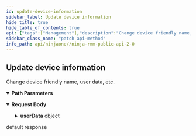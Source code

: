 ```yaml
---
id: update-device-information
sidebar_label: Update device information
hide_title: true
hide_table_of_contents: true
api: {"tags":["Management"],"description":"Change device friendly name, user data, etc.","operationId":"updateDevice","parameters":[{"name":"id","in":"path","description":"Device identifier","required":true,"schema":{"type":"integer","format":"int32"}}],"requestBody":{"content":{"application/json":{"schema":{"type":"object","properties":{"displayName":{"type":"string","description":"Display name (User assigned)"},"userData":{"type":"object","additionalProperties":true,"description":"Custom attributes"},"nodeRoleId":{"type":"integer","description":"Node Role identifier","format":"int32"},"policyId":{"type":"integer","description":"Assigned policy ID (overrides organization policy mapping, or reverts to organization policy if Null)","format":"int32"}}}}}},"responses":{"default":{"description":"default response","content":{"*/*":{}}}},"security":[{"oauth2":["Management"]}],"method":"patch","path":"/api/v2/device/{id}","servers":[{"url":"https://eu.ninjarmm.com","description":"EU instance"},{"url":"https://app.ninjarmm.com","description":"US instance"},{"url":"https://oc.ninjarmm.com","description":"Oceania instance"}],"securitySchemes":{"oauth2":{"type":"oauth2","flows":{"authorizationCode":{"authorizationUrl":"/ws/oauth/authorize","tokenUrl":"/ws/oauth/token","scopes":{"monitoring":"Monitoring APIs","Management":"Management APIs"}},"clientCredentials":{"tokenUrl":"/ws/oauth/token","scopes":{"monitoring":"Monitoring APIs","Management":"Management APIs"}}}},"sessionKey":{"type":"apiKey","name":"sessionKey","in":"cookie"},"bearer":{"type":"http","scheme":"bearer"}},"jsonRequestBodyExample":{"displayName":"string","userData":{},"nodeRoleId":0,"policyId":0},"info":{"title":"Ninja RMM Public API 2.0","description":"Ninja RMM Public API documentation. <br><br>\nSee also: <br> \n<a href=\"https://resources.ninjarmm.com/API/Ninja+RMM+Public+API+v2.0.5+Device+Filter+Syntax.pdf\">Device Filter syntax</a><br>\n<a href=\"https://resources.ninjarmm.com/API/Ninja+RMM+Public+API+v2.0.5+Webhooks.pdf\">Webhooks</a>","contact":{"email":"api@ninjarmm.com"},"version":"2.0.9-draft"},"postman":{"name":"Update device information","description":{"content":"Change device friendly name, user data, etc.","type":"text/plain"},"url":{"path":["api","v2","device",":id"],"host":["{{baseUrl}}"],"query":[],"variable":[{"disabled":false,"description":{"content":"(Required) Device identifier","type":"text/plain"},"type":"any","value":"","key":"id"}]},"header":[{"key":"Content-Type","value":"application/json"},{"key":"Accept","value":"*/*"}],"method":"PATCH","body":{"mode":"raw","raw":"\"\"","options":{"raw":{"language":"json"}}},"auth":{"type":"oauth2","oauth2":[]}}}
sidebar_class_name: "patch api-method"
info_path: api/ninjaone//ninja-rmm-public-api-2-0
---
```



## Update device information



Change device friendly name, user data, etc.

<details style={{"marginBottom":"1rem"}} data-collapsed={false} open={true}><summary style={{}}><strong>Path Parameters</strong></summary><div><ul><ParamsItem className={"paramsItem"} param={{"name":"id","in":"path","description":"Device identifier","required":true,"schema":{"type":"integer","format":"int32"}}}></ParamsItem></ul></div></details><details style={{}} data-collapsed={false} open={true}><summary style={{"textAlign":"left"}}><strong>Request Body</strong></summary><div style={{"textAlign":"left","marginLeft":"1rem"}}></div><ul style={{"marginLeft":"1rem"}}><SchemaItem collapsible={false} name={"displayName"} required={false} schemaDescription={"Display name (User assigned)"} schemaName={"string"} qualifierMessage={undefined}></SchemaItem><SchemaItem collapsible={true} className={"schemaItem"}><details style={{}}><summary style={{}}><strong>userData</strong><span style={{"opacity":"0.6"}}> object</span></summary><div style={{"marginLeft":"1rem"}}><div style={{"marginTop":".5rem","marginBottom":".5rem"}}>

Custom attributes

</div></div></details></SchemaItem><SchemaItem collapsible={false} name={"nodeRoleId"} required={false} schemaDescription={"Node Role identifier"} schemaName={"int32"} qualifierMessage={undefined}></SchemaItem><SchemaItem collapsible={false} name={"policyId"} required={false} schemaDescription={"Assigned policy ID (overrides organization policy mapping, or reverts to organization policy if Null)"} schemaName={"int32"} qualifierMessage={undefined}></SchemaItem></ul></details><div><ApiTabs><TabItem label={"default"} value={"default"}><div>

default response

</div><div></div></TabItem></ApiTabs></div>
      